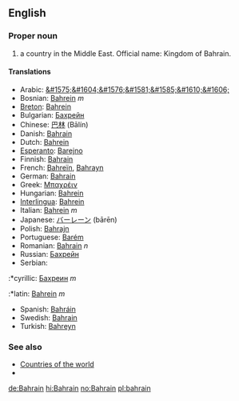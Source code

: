 ==English==

===Proper noun===

# a country in the Middle East. Official name: Kingdom of Bahrain.

====Translations====
*Arabic: [[&#1575;&#1604;&#1576;&#1581;&#1585;&#1610;&#1606;]]
*Bosnian: [[Bahrein]] ''m''
*[[Breton]]: [[Bahrein]]
*Bulgarian: [[Бахрейн]]
*Chinese: [[巴林]] (Bālín)
*Danish: [[Bahrain]]
*Dutch: [[Bahrein]]
*[[Esperanto]]: [[Barejno]]
*Finnish: [[Bahrain]]
*French: [[Bahreïn]], [[Bahrayn]]
*German: [[Bahrain]]
*Greek: [[Μπαχρέιν]]
*Hungarian: [[Bahrein]]
*[[Interlingua]]: [[Bahrein]]
*Italian: [[Bahrein]] ''m''
*Japanese: [[バーレーン]] (bārēn)
*Polish: [[Bahrajn]]
*Portuguese: [[Barém]]
*Romanian: [[Bahrain]] ''n''
*Russian: [[Бахрейн]]
*Serbian:
:*cyrillic: [[Бахреин]] ''m''
:*latin: [[Bahrein]] ''m''
*Spanish: [[Bahráin]]
*Swedish: [[Bahrain]]
*Turkish: [[Bahreyn]]

===See also===
*[[Countries of the world]]
*

[[de:Bahrain]]
[[hi:Bahrain]]
[[no:Bahrain]]
[[pl:bahrain]]